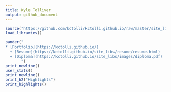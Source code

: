 ```yaml
---
title: Kyle Tolliver
output: github_document
---
```


<!--
This program is free software: you can redistribute it and/or modify
it under the terms of the GNU General Public License as published by
the Free Software Foundation, either version 3 of the License, or
(at your option) any later version.

This program is distributed in the hope that it will be useful,
but WITHOUT ANY WARRANTY; without even the implied warranty of
MERCHANTABILITY or FITNESS FOR A PARTICULAR PURPOSE.  See the
GNU General Public License for more details.

You should have received a copy of the GNU General Public License
along with this program.  If not, see <https://www.gnu.org/licenses/>.
-->

```r
source("https://github.com/kctolli/kctolli.github.io/raw/master/site_libs/site.R")
load_libraries()
```

```r
pander("
* [Portfolio](https://kctolli.github.io/)
  + [Resume](https://kctolli.github.io/site_libs/resume/resume.html)
  + [Diploma](https://kctolli.github.io/site_libs/images/diploma.pdf)       
       ")
print_newline()
user_stats()
print_newline()
print_h2("Highlights")
print_highlights()
```